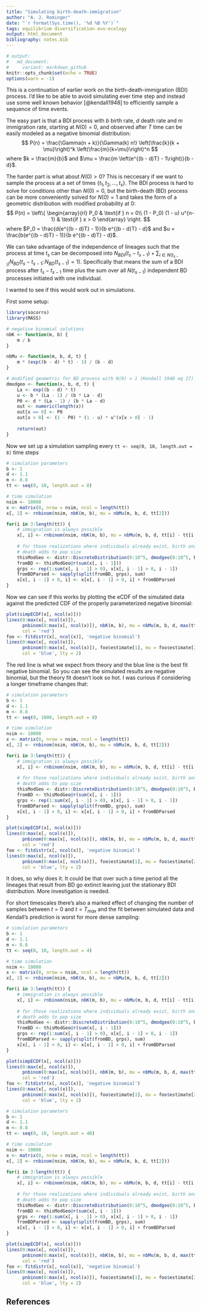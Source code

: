 ```yaml
---
title: "Simulating birth-death-immigration"
author: "A. J. Rominger"
date: "`r format(Sys.time(), '%d %B %Y')`"
tags: equilibrium diversification evo-ecology
output: html_document
bibliography: notes.bib
---
```


```r
# output: 
#   md_document:
#     variant: markdown_github
knitr::opts_chunk$set(echo = TRUE)
options(warn = -1)
```

This is a continuation of earlier work on the birth-death-immigration (BDI) process.  I'd like to be able to avoid simulating ever time step and instead use some well known behavior [@kendall1948] to efficiently sample a sequence of time events.

The easy part is that a BDI process with $b$ birth rate, $d$ death rate and $m$ immigration rate, starting at $N(0) = 0$, and observed after $T$ time can be easily modeled as a negative binomial distribution:
$$
P(n) = \frac{\Gamma(n + k)}{\Gamma(k) n!} \left(\frac{k}{k + \mu}\right)^k \left(\frac{m}{k+\mu}\right)^n
$$
where $k = \frac{m}{b}$ and $\mu = \frac{m \left(e^{(b - d)T} - 1\right)}{b - d}$.

The harder part is what about $N(0) > 0$?  This is neccesary if we want to sample the process at a set of times $\{t_1, t_2, \ldots, t_s\}$.  The BDI process is hard to solve for conditions other than $N(0) = 0$, but the birth-death (BD) process can be more conveniently solved for $N(0) = 1$ and takes the form of a geometric distribution with modified probability at 0:
$$
P(n) = \left\{
\begin{array}{rl}
P_0 & \text{if } n = 0\\
(1 - P_0) (1 - u) u^{n-1} & \text{if } x > 0
\end{array} \right.
$$
where $P_0 = \frac{d(e^{(b - d)T} - 1)}{b e^{(b - d)T} - d}$ and $u = \frac{b(e^{(b - d)T} - 1)}{b e^{(b - d)T} - d}$.

We can take advantage of the independence of lineages such that the process at time $t_s$ can be decomposed into $N_{BDI}(t_s - t_{s - 1}) + \sum_{i \in N(t_{s - 1})} N_{BD}(t_s - t_{s - 1}; N_{BD}(t_{s-1}) = 1)$. Specifically that means the sum of a BDI process after $t_s - t_{s - 1}$ time plus the sum over all $N(t_{s-1})$ independent BD processes initiated with one individual.

I wanted to see if this would work out in simulations.

First some setup:

```r
library(socorro)
library(MASS)

# negative binomial solutions
nbK <- function(m, b) {
    m / b
}

nbMu <- function(m, b, d, t) {
    m * (exp((b - d) * t) - 1) / (b - d)
}

# modified geometric for BD process with N(0) = 1 (Kendall 1948 eq 27)
dmodgeo <- function(x, b, d, t) {
    La <- exp((b - d) * t)
    u <- b * (La - 1) / (b * La - d)
    P0 <- d * (La - 1) / (b * La - d)
    out <- numeric(length(x))
    out[x == 0] <- P0
    out[x > 0] <- (1 - P0) * (1 - u) * u^(x[x > 0] - 1)
    
    return(out)
}
```

Now we set up a simulation sampling every `tt <- seq(0, 10, length.out = 8)` time steps
```r
# simulation parameters
b <- 1
d <- 1.1
m <- 0.8
tt <- seq(0, 10, length.out = 8)

# time simulation
nsim <- 10000
x <- matrix(0, nrow = nsim, ncol = length(tt))
x[, 2] <- rnbinom(nsim, nbK(m, b), mu = nbMu(m, b, d, tt[2]))

for(i in 3:length(tt)) {
    # immigration is always possible
    x[, i] <- rnbinom(nsim, nbK(m, b), mu = nbMu(m, b, d, tt[i] - tt[i - 1]))
    
    # for those realizations where individuals already exist, birth and 
    # death adds to pop size
    thisModGeo <- distr::DiscreteDistribution(0:10^5, dmodgeo(0:10^5, b, d, tt[i]))
    fromBD <- thisModGeo@r(sum(x[, i - 1]))
    grps <- rep(1:sum(x[, i - 1] > 0), x[x[, i - 1] > 0, i - 1])
    fromBDParsed <- sapply(split(fromBD, grps), sum)
    x[x[, i - 1] > 0, i] <- x[x[, i - 1] > 0, i] + fromBDParsed
}
```

Now we can see if this works by plotting the eCDF of the simulated data against the predicted CDF of the properly parameterized negative binomial:

```r
plot(simpECDF(x[, ncol(x)]))
lines(0:max(x[, ncol(x)]), 
      pnbinom(0:max(x[, ncol(x)]), nbK(m, b), mu = nbMu(m, b, d, max(tt))), 
      col = 'red')
foo <- fitdistr(x[, ncol(x)], 'negative binomial')
lines(0:max(x[, ncol(x)]), 
      pnbinom(0:max(x[, ncol(x)]), foo$estimate[1], mu = foo$estimate[2]), 
      col = 'blue', lty = 2)
```

The red line is what we expect from theory and the blue line is the best fit negative binomial.  So you can see the simulated results are negative binomial, but the theory fit doesn't look so hot.  I was curious if considering a longer timeframe changes that:

```r
# simulation parameters
b <- 1
d <- 1.1
m <- 0.8
tt <- seq(0, 1000, length.out = 8)
```

```r
# time simulation
nsim <- 10000
x <- matrix(0, nrow = nsim, ncol = length(tt))
x[, 2] <- rnbinom(nsim, nbK(m, b), mu = nbMu(m, b, d, tt[2]))

for(i in 3:length(tt)) {
    # immigration is always possible
    x[, i] <- rnbinom(nsim, nbK(m, b), mu = nbMu(m, b, d, tt[i] - tt[i - 1]))
    
    # for those realizations where individuals already exist, birth and 
    # death adds to pop size
    thisModGeo <- distr::DiscreteDistribution(0:10^5, dmodgeo(0:10^5, b, d, tt[i]))
    fromBD <- thisModGeo@r(sum(x[, i - 1]))
    grps <- rep(1:sum(x[, i - 1] > 0), x[x[, i - 1] > 0, i - 1])
    fromBDParsed <- sapply(split(fromBD, grps), sum)
    x[x[, i - 1] > 0, i] <- x[x[, i - 1] > 0, i] + fromBDParsed
}

plot(simpECDF(x[, ncol(x)]))
lines(0:max(x[, ncol(x)]), 
      pnbinom(0:max(x[, ncol(x)]), nbK(m, b), mu = nbMu(m, b, d, max(tt))), 
      col = 'red')
foo <- fitdistr(x[, ncol(x)], 'negative binomial')
lines(0:max(x[, ncol(x)]), 
      pnbinom(0:max(x[, ncol(x)]), foo$estimate[1], mu = foo$estimate[2]), 
      col = 'blue', lty = 2)
```

It does, so why does it.  It could be that over such a time period all the lineages that result from BD go extinct leaving just the stationary BDI distribution.  More investigation is needed.

For short timescales there's also a marked effect of changing the number of samples between $t = 0$ and $t = T_{max}$ and the fit between simulated data and Kendall's prediction is worst for more dense sampling:

```r
# simulation parameters
b <- 1
d <- 1.1
m <- 0.8
tt <- seq(0, 10, length.out = 4)
```

```r
# time simulation
nsim <- 10000
x <- matrix(0, nrow = nsim, ncol = length(tt))
x[, 2] <- rnbinom(nsim, nbK(m, b), mu = nbMu(m, b, d, tt[2]))

for(i in 3:length(tt)) {
    # immigration is always possible
    x[, i] <- rnbinom(nsim, nbK(m, b), mu = nbMu(m, b, d, tt[i] - tt[i - 1]))
    
    # for those realizations where individuals already exist, birth and 
    # death adds to pop size
    thisModGeo <- distr::DiscreteDistribution(0:10^5, dmodgeo(0:10^5, b, d, tt[i]))
    fromBD <- thisModGeo@r(sum(x[, i - 1]))
    grps <- rep(1:sum(x[, i - 1] > 0), x[x[, i - 1] > 0, i - 1])
    fromBDParsed <- sapply(split(fromBD, grps), sum)
    x[x[, i - 1] > 0, i] <- x[x[, i - 1] > 0, i] + fromBDParsed
}

plot(simpECDF(x[, ncol(x)]))
lines(0:max(x[, ncol(x)]), 
      pnbinom(0:max(x[, ncol(x)]), nbK(m, b), mu = nbMu(m, b, d, max(tt))), 
      col = 'red')
foo <- fitdistr(x[, ncol(x)], 'negative binomial')
lines(0:max(x[, ncol(x)]), 
      pnbinom(0:max(x[, ncol(x)]), foo$estimate[1], mu = foo$estimate[2]), 
      col = 'blue', lty = 2)
```

```r
# simulation parameters
b <- 1
d <- 1.1
m <- 0.8
tt <- seq(0, 10, length.out = 40)
```

```r
# time simulation
nsim <- 10000
x <- matrix(0, nrow = nsim, ncol = length(tt))
x[, 2] <- rnbinom(nsim, nbK(m, b), mu = nbMu(m, b, d, tt[2]))

for(i in 3:length(tt)) {
    # immigration is always possible
    x[, i] <- rnbinom(nsim, nbK(m, b), mu = nbMu(m, b, d, tt[i] - tt[i - 1]))
    
    # for those realizations where individuals already exist, birth and 
    # death adds to pop size
    thisModGeo <- distr::DiscreteDistribution(0:10^5, dmodgeo(0:10^5, b, d, tt[i]))
    fromBD <- thisModGeo@r(sum(x[, i - 1]))
    grps <- rep(1:sum(x[, i - 1] > 0), x[x[, i - 1] > 0, i - 1])
    fromBDParsed <- sapply(split(fromBD, grps), sum)
    x[x[, i - 1] > 0, i] <- x[x[, i - 1] > 0, i] + fromBDParsed
}

plot(simpECDF(x[, ncol(x)]))
lines(0:max(x[, ncol(x)]), 
      pnbinom(0:max(x[, ncol(x)]), nbK(m, b), mu = nbMu(m, b, d, max(tt))), 
      col = 'red')
foo <- fitdistr(x[, ncol(x)], 'negative binomial')
lines(0:max(x[, ncol(x)]), 
      pnbinom(0:max(x[, ncol(x)]), foo$estimate[1], mu = foo$estimate[2]), 
      col = 'blue', lty = 2)
```

## References